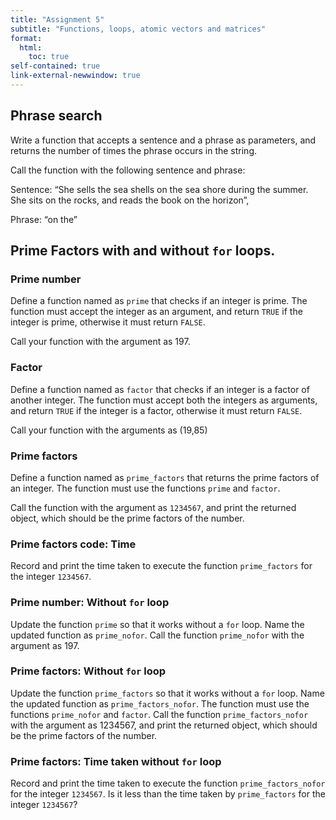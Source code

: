 ```yaml
---
title: "Assignment 5"
subtitle: "Functions, loops, atomic vectors and matrices"
format:
  html:
    toc: true
self-contained: true
link-external-newwindow: true
---
```


## Phrase search
Write a function that accepts a sentence and a phrase as parameters, and returns the number of times the phrase occurs in the string.

Call the function with the following sentence and phrase:

Sentence: "She sells the sea shells on the sea shore during the summer. She sits on the rocks, and reads the book on the horizon",

Phrase: "on the"

## Prime Factors with and without `for` loops.

### Prime number
Define a function named as `prime` that checks if an integer is prime. The function must accept the integer as an argument, and return `TRUE` if the integer is prime, otherwise it must return `FALSE`.

Call your function with the argument as 197.

### Factor

Define a function named as `factor` that checks if an integer is a factor of another integer. The function must accept both the integers as arguments, and return `TRUE` if the integer is a factor, otherwise it must return `FALSE`.

Call your function with the arguments as (19,85)

### Prime factors

Define a function named as `prime_factors` that returns the prime factors of an integer. The function must use the functions `prime` and `factor`.

Call the function with the argument as `1234567`, and print the returned object, which should be the prime factors of the number.

### Prime factors code: Time

Record and print the time taken to execute the function `prime_factors` for the integer `1234567`.

### Prime number: Without `for` loop
Update the function `prime` so that it works without a `for` loop. Name the updated function as `prime_nofor`. Call the function `prime_nofor` with the argument as 197.

### Prime factors: Without `for` loop
Update the function `prime_factors` so that it works without a `for` loop. Name the updated function as `prime_factors_nofor`. The function must use the functions `prime_nofor` and `factor`. Call the function `prime_factors_nofor` with the argument as 1234567, and print the returned object, which should be the prime factors of the number.

### Prime factors: Time taken without `for` loop

Record and print the time taken to execute the function `prime_factors_nofor` for the integer `1234567`. Is it less than the time taken by `prime_factors` for the integer `1234567`? 





